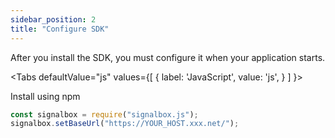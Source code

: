 ```yaml
---
sidebar_position: 2
title: "Configure SDK"
---
```



After you install the SDK, you must configure it when your application starts.

<Tabs
  defaultValue="js"
  values={[
    { label: 'JavaScript', value: 'js', }
  ]
}>

<TabItem value="js">

Install using npm

```js
const signalbox = require("signalbox.js");
signalbox.setBaseUrl("https://YOUR_HOST.xxx.net/");
```

</TabItem>
</Tabs>
